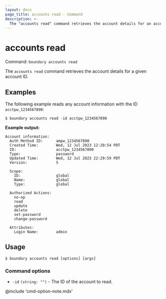 ```yaml
---
layout: docs
page_title: accounts read - Command
description: >-
  The "accounts read" command retrieves the account details for an account.
---
```


# accounts read

Command: `boundary accounts read`

The `accounts read` command retrieves the account details for a given account ID.


## Examples

The following example reads any account information with the ID `acctpw_1234567890`:

```shell-session
$ boundary accounts read -id acctpw_1234567890
```

**Example output:**

<CodeBlockConfig hideClipboard>

```plaintext
Account information:
  Auth Method ID:      ampw_1234567890
  Created Time:        Wed, 12 Jul 2023 12:20:54 PDT
  ID:                  acctpw_1234567890
  Type:                password
  Updated Time:        Wed, 12 Jul 2023 22:29:59 PDT
  Version:             5

  Scope:
    ID:                global
    Name:              global
    Type:              global

  Authorized Actions:
    no-op
    read
    update
    delete
    set-password
    change-password

  Attributes:
    Login Name:        admin
```

</CodeBlockConfig>

## Usage

<CodeBlockConfig hideClipboard>

```shell-session
$ boundary accounts read [options] [args]
```

</CodeBlockConfig>


### Command options

- `-id` `(string: "")` - The ID of the account to read.

@include 'cmd-option-note.mdx'
